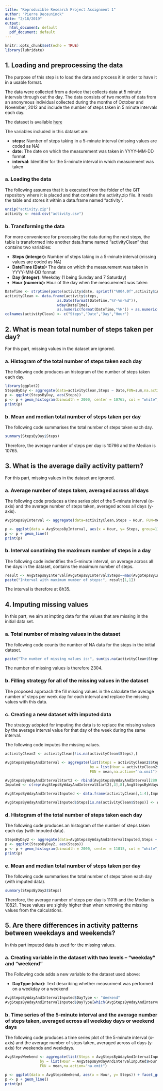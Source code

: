 ```yaml
---
title: "Reproducible Research Project Assignment 1"
author: "Pierre Deceuninck"
date: "2/18/2019"
output:
  html_document: default
  pdf_document: default
---
```


```r
knitr::opts_chunk$set(echo = TRUE)
library(lubridate)
```

## 1. Loading and preprocessing the data 

The purpose of this step is to load the data and process it in order to have it in a usable format.  

The data were collected from a device that collects data at 5 minute intervals through out the day. The data consists of two months of data from an anonymous individual collected during the months of October and November, 2012 and include the number of steps taken in 5 minute intervals each day.

The dataset is available [here](https://d396qusza40orc.cloudfront.net/repdata%2Fdata%2Factivity.zip)

The variables included in this dataset are:

* **steps:** Number of steps taking in a 5-minute interval (missing values are coded as NA)
* **date:** The date on which the measurement was taken in YYYY-MM-DD format
* **interval:** Identifier for the 5-minute interval in which measurement was taken

### a. Loading the data

The following assumes that it is executed from the folder of the GIT repository where it is placed and that contains the activity.zip file. It reads the table and stores it within a data.frame named "activity".

```r
unzip("activity.zip")
activity <- read.csv("activity.csv")
```

### b. Transforming the data

For more convenience for processing the data during the next steps, the table is transformed into another data.frame named "activityClean" that contains two variables:

* **Steps (interger):** Number of steps taking in a 5-minute interval (missing values are coded as NA)
* **DateTime (Date):** The date on which the measurement was taken in YYYY-MM-DD format
* **Day (integer):** Weekday (1 being Sunday and 7 Saturday)
* **Hour (numeric):** Hour of the day when the measurement was taken

```r
DateTime <- strptime(paste(activity$date, sprintf("%004.0f",activity$interval)),"%Y-%m-%d %H%M")
activityClean <- data.frame(activity$steps,
                        as.Date(format(DateTime,"%Y-%m-%d")), 
                        wday(DateTime),
                        as.numeric(format(DateTime,"%H")) + as.numeric(format(DateTime,"%M"))/60)
colnames(activityClean) <- c("Steps","Date","Day","Hour")
```

## 2. What is mean total number of steps taken per day?

For this part, missing values in the dataset are ignored.

### a. Histogram of the total number of steps taken each day

The following code produces an histogram of the number of steps taken each day.

```r
library(ggplot2)
StepsByDay <- aggregate(data=activityClean,Steps ~ Date,FUN=sum,na.action="na.omit")
p <- ggplot(StepsByDay, aes(Steps)) 
p <- p + geom_histogram(binwidth = 2000, center = 10765, col = "white", alpha = .8)
print(p)
```

### b. Mean and median total number of steps taken per day

The following code summarises the total number of steps taken each day.

```r
summary(StepsByDay$Steps)
```

Therefore, the average number of steps per day is 10766 and the Median is 10765.

## 3. What is the average daily activity pattern?

For this part, missing values in the dataset are ignored.

### a. Average number of steps taken, averaged across all days

The following code produces a time series plot of the 5-minute interval (x-axis) and the average number of steps taken, averaged across all days (y-axis).

```r
AvgStepsByInterval <- aggregate(data=activityClean,Steps ~ Hour, FUN=mean,na.action="na.omit")

p <- ggplot(data = AvgStepsByInterval, aes(x = Hour, y= Steps, group=1)) 
p <- p + geom_line()
print(p)
```

### b. Interval conatining the maximum number of steps in a day

The following code indentifies the 5-minute interval, on average across all the days in the dataset, contains the maximum number of steps.

```r
result <- AvgStepsByInterval[AvgStepsByInterval$Steps==max(AvgStepsByInterval$Steps),]
paste("Interval with maximum number of steps:", result[1,1])
```

The interval is therefore at 8h35.

## 4. Imputing missing values

In this part, we aim at impting data for the values that are missing in the initial data set.

### a. Total number of missing values in the dataset

The following code counts the number of NA data for the steps in the initial dataset.

```r
paste("The number of missing values is:", sum(is.na(activityClean$Steps)))
```

The number of missing values is therefore 2304.

### b. Filling strategy for all of the missing values in the dataset

The proposed approach the fill missing values in the calculate the average number of steps per week day for each interval and replace the missing values with this data.

### c. Creating a new dataset with imputed data

The strategy adopted for imputing the data is to replace the missing values by the average interval value for that day of the week during the same interval.

The following code imputes the missing values.

```r
activityClean2 <- activityClean[!is.na(activityClean$Steps),]

AvgStepsByWdayAndInterval <- aggregate(list(Steps = activityClean2$Steps), 
                                       by = list(Hour = activityClean2$Hour, Day = activityClean2$Day), 
                                       FUN = mean,na.action="na.omit")

AvgStepsByWdayAndIntervalStart2 <- rbind(AvgStepsByWdayAndInterval[289:2016,],AvgStepsByWdayAndInterval[1:288,])
Imputed <- c(rep(AvgStepsByWdayAndIntervalStart2[,3],8),AvgStepsByWdayAndIntervalStart2[1:1440,3])

AvgStepsByWdayAndIntervalInputed <- data.frame(activityClean[,1:4],Imputed)

AvgStepsByWdayAndIntervalInputed$Steps[is.na(activityClean$Steps)] <- AvgStepsByWdayAndIntervalInputed$Imputed[is.na(activityClean$Steps)]
```

### d. Histogram of the total number of steps taken each day

The following code produces an histogram of the number of steps taken each day (with imputed data).

```r
StepsByDay2 <- aggregate(data=AvgStepsByWdayAndIntervalInputed,Steps ~ Date,FUN=sum,na.action="na.omit")
p <- ggplot(StepsByDay2, aes(Steps)) 
p <- p + geom_histogram(binwidth = 2000, center = 11015, col = "white", alpha = .8)
print(p)
```

### e. Mean and median total number of steps taken per day

The following code summarises the total number of steps taken each day (with imputed data).

```r
summary(StepsByDay2$Steps)
```

Therefore, the average number of steps per day is 11015 and the Median is 10821.
These values are slghtly higher than when removing the missing values from the calculations.

## 5. Are there differences in activity patterns between weekdays and weekends?

In this part imputed data is used for the missing values.

### a. Creating variable in the dataset with two levels -- "weekday" and "weekend"

The Following code adds a new variable to the dataset used above:

* **DayType (char):** Text describing whether measurment was performed on a weekday or a weekend 

```r
AvgStepsByWdayAndIntervalInputed$DayType <- "Weekend"
AvgStepsByWdayAndIntervalInputed$DayType[which(AvgStepsByWdayAndIntervalInputed$Day %in% 2:6)] <- "Weekday"
```

### b. Time series of the 5-minute interval and the average number of steps taken, averaged across all weekday days or weekend days

The following code produces a time series plot of the 5-minute interval (x-axis) and the average number of steps taken, averaged across all days (y-axis) for weekends and weekdays.

```r
AvgStepsWeekend <- aggregate(list(Steps = AvgStepsByWdayAndIntervalInputed$Steps), 
                by = list(Hour = AvgStepsByWdayAndIntervalInputed$Hour, DayType = AvgStepsByWdayAndIntervalInputed$DayType),
                FUN = mean,na.action="na.omit")

p <- ggplot(data = AvgStepsWeekend, aes(x = Hour, y= Steps)) + facet_grid(DayType~.)
p <- p + geom_line()
print(p)

```
